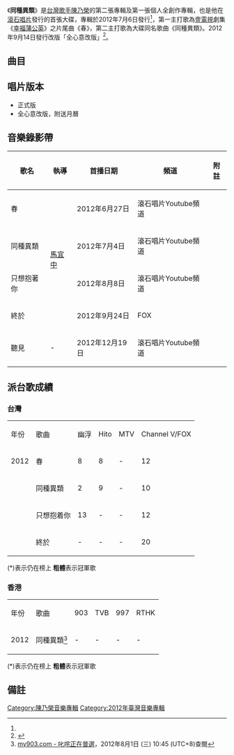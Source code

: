 {{Album infobox | <!-- See Wikipedia:WikiProject_Albums -->
|  Name        = 同種異類
|  Type        = [[專輯|專輯]]
|  Artist      = [[陳乃榮|陳乃榮]]
|  Cover       = 陳乃榮 同種異類.jpg
|  Released    = 2012年7月6日<ref name="epochtimes">{{cite web|url=https://www.epochtimes.com/b5/12/6/24/n3619949.htm|title=陳乃榮蟄伏3年推新歌 歌迷冒雨撐傘力挺 - 大紀元|date=2012-06-24|website=大紀元 www.epochtimes.com}}</ref>
|  Recorded    = 2010年-2012年
|  Genre       = [[國語流行音樂|國語流行音樂]]
|  Length      = 52:47
|  Label       = [[滾石唱片|滾石唱片]]
|  Number      = 
|  Producer    = -{[[黃中岳|黃中岳]]}-
|  Last album  = [[Paradise_(陳乃榮專輯)|Paradise]]<br />（2009年）
|  This album  = '''同種異類'''<br />（2012年）
|  Next album  = 
{{Extra album cover 2
| Upper caption = 其他封面
| Type          = 專輯
| Cover         = 陳乃榮 同種異類（全心意改版）.jpg
| Lower caption = 全心意改版封面
}}
}}

《'''同種異類'''》是[[台灣|台灣]][[歌手|歌手]][[陳乃榮|陳乃榮]]的第二張專輯及第一張個人全創作專輯，也是他在[[滾石唱片|滾石唱片]]發行的首張大碟，專輯於2012年7月6日發行<ref name="epochtimes"/>，第一主打歌為[[壹電視|壹電視]]劇集《[[幸福蒲公英|幸福蒲公英]]》之片尾曲《春》，第二主打歌為大碟同名歌曲《同種異類》。2012年9月14日發行改版「全心意改版」<ref>{{cite web|url=http://www.hitoradio.com/newweb/74085hotnews|title=鬼月怪事多 電腦凌晨自發「起床歌」叫粉絲起床 陳乃榮『正氣』回應：「平日不做虧心事，半夜不怕鬼敲門」|website=www.hitoradio.com|access-date=2020-07-10|archive-date=2020-07-10|archive-url=https://web.archive.org/web/20200710060104/http://www.hitoradio.com/newweb/74085hotnews|dead-url=no}}</ref>。

== 曲目 ==
{{Tracklist
| total_length = 52:47

| all_writing = [[陳乃榮|陳乃榮]]
| all_producer = -{[[黃中岳|黃中岳]]}-

| title1 = 聽見
| note1 = 
| longnote1 = 第五主打<br>[[偶像劇|偶像劇]]《[[愛情是從告白開始的|愛情是從告白開始的]]》片尾曲<br>[[偶像劇|偶像劇]]《[[陽光天使|陽光天使]]》插曲

| arranger1 = [[吳貞儀|吳貞儀]]<br>[[D_Power_樂團|D Power 樂團]]
| length1 = 5:00

| title2 = 只想抱著你
| longnote2 = 第三主打<br>[[偶像劇|偶像劇]]《[[我們發財了|我們發財了]]》片尾曲
| arranger2 = 陳乃榮<br>-{黃中岳}-
| length2 = 4:11

| title3 = 不能告訴我
| longnote3 = [[偶像劇|偶像劇]]《[[陽光天使|陽光天使]]》片尾曲
| arranger3 = 吳貞儀
| length3 = 4:51

| title4 = 終於
| longnote4 = 第四主打<br>[[偶像劇|偶像劇]]《[[愛情是從告白開始的|愛情是從告白開始的]]》插曲
| arranger4 = [[黃宣銘|黃宣銘]]
| length4 = 5:01

| title5  = 覺醒
| longnote5 = [[偶像劇|偶像劇]]《[[陽光天使|陽光天使]]》插曲
| arranger5 = D Power 樂團
| length5 = 5:00

| title6 = 廉價的祝福
| longnote6 = [[偶像劇|偶像劇]]《[[幸福蒲公英|幸福蒲公英]]》插曲
| arranger6 = 吳貞儀
| length6 = 4:54

| title7 = 守候
| longnote7 = [[偶像劇|偶像劇]]《[[女王不下班|女王不下班]]》插曲
| arranger7 = 吳貞儀
| length7 = 5:51

| title8 = 憐憫的快樂
| longnote8 = [[偶像劇|偶像劇]]《[[幸福蒲公英|幸福蒲公英]]》插曲
| arranger8 = 陳乃榮<br>-{黃中岳}-
| length8 = 4:28 

| title9 = 同種異類
| longnote9 = 第二主打
| arranger9 = D Power 樂團
| length9 = 6:08

| title10 = 春
| longnote10 = 第一主打<br>[[偶像劇|偶像劇]]《[[幸福蒲公英|幸福蒲公英]]》片尾曲
| arranger10 = 吳貞儀
| length10 = 4:32

| title11 = 一個人的那卡西
| arranger11 = 陳乃榮
| length11 = 2:51

}}

== 唱片版本 ==
*正式版
*全心意改版，附送月曆

== 音樂錄影帶 ==
{| class="wikitable"
! 歌名 !! 執導 !! 首播日期 !! 頻道 !! 附註
|-
|春|| rowspan=4 | [[馬宜中|馬宜中]] ||2012年6月27日|| 滾石唱片Youtube頻道 ||
|-
|同種異類||2012年7月4日|| 滾石唱片Youtube頻道 ||
|-
|只想抱著你||2012年8月8日|| 滾石唱片Youtube頻道 ||
|-
|終於||2012年9月24日|| FOX ||
|-
|聽見|| - ||2012年12月19日|| 滾石唱片Youtube頻道 ||
|}

== 派台歌成績 ==

===台灣===
{| class="wikitable"
|- 
| 年份 || 歌曲 ||幽浮||Hito||MTV||Channel V/FOX
|-
| 2012 || 春 || 8 || 8 || - || 12
|-
|  || 同種異類 || 2 || 9 || - || 10
|-
|  || 只想抱着你 || 13 || - || - || 12
|-
|  || 終於 || - || - || - || 20
|}

(*)表示仍在榜上
'''粗體'''表示冠軍歌

===香港===
{| class="wikitable"
|- 
| 年份 || 歌曲 ||903||TVB||997||RTHK
|-
| 2012 || 同種異類<ref>[http://www.my903.com/my903/my903SongElection/main.jsp?id=3055 my903.com - 叱咤正在普選]{{Dead link|date=2019年12月 |bot=InternetArchiveBot |fix-attempted=yes }}，2012年8月1日 (三) 10:45 (UTC+8)查閱{{zh-hant}}</ref> || - || - || - || -
|}

(*)表示仍在榜上
'''粗體'''表示冠軍歌

== 備註 ==
<div class="references-small">
<references></references>
</div>
[[Category:陳乃榮音樂專輯|Category:陳乃榮音樂專輯]]
[[Category:2012年臺灣音樂專輯|Category:2012年臺灣音樂專輯]]
